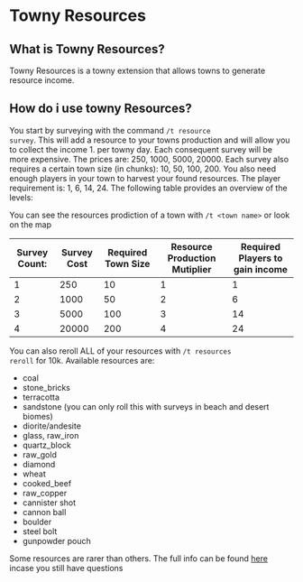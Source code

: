 # Towny Resources

## What is Towny Resources?

Towny Resources is a towny extension that allows towns to generate
resource income.

## How do i use towny Resources?

You start by surveying with the command <code>/t resource survey</code>. This will add a resource to your towns
production and will allow you to collect the income 1. per towny day.
Each consequent survey will be more expensive.
The prices are: 250, 1000, 5000, 20000. Each survey also requires a certain town size (in chunks): 10, 50, 100, 200.
You also need enough players in your town to harvest your found resources. The player requirement is: 1, 6, 14, 24.
The following table provides an overview of the levels:

You can see the resources prodiction of a town with `/t <town name>` or look on the map

| Survey Count: | Survey Cost | Required Town Size | Resource Production Mutiplier | Required Players to gain income |   
|---------------|-------------|--------------------|-------------------------------|---------------------------------|
| 1             | 250         | 10                 | 1                             | 1                               | 
| 2             | 1000        | 50                 | 2                             | 6                               | 
| 3             | 5000        | 100                | 3                             | 14                              | 
| 4             | 20000       | 200                | 4                             | 24                              | 

You can also reroll ALL of your resources with <code>/t resources reroll</code> for 10k.
Available resources are: 
 - coal
 - stone_bricks
 - terracotta
 - sandstone (you can only roll this with surveys in beach and desert biomes)
 - diorite/andesite
 - glass, raw_iron
 - quartz_block
 - raw_gold
 - diamond
 - wheat
 - cooked_beef
 - raw_copper
 - cannister shot
 - cannon ball
 - boulder
 - steel bolt
 - gunpowder pouch
 
Some resources are rarer than others.
The full info can be found [here](https://github.com/TownyAdvanced/TownyResources) incase you still have questions
